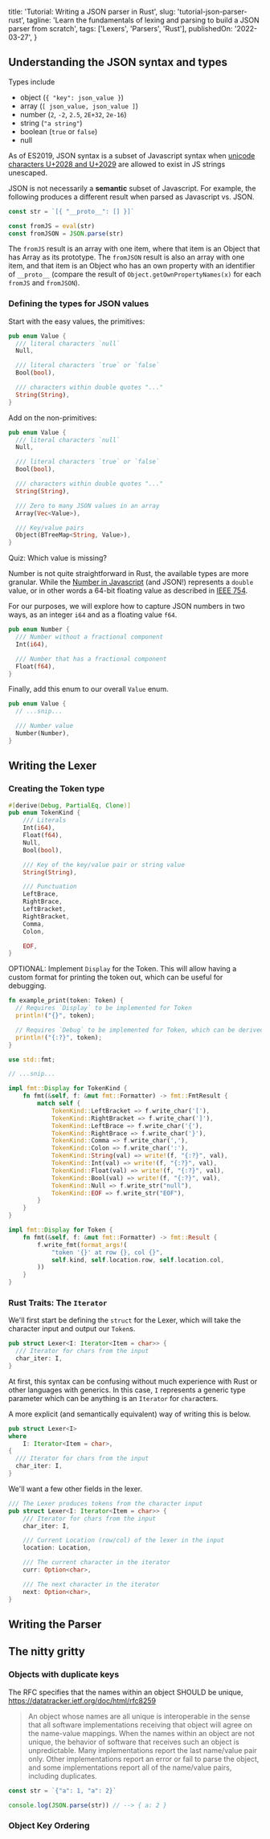  title: 'Tutorial: Writing a JSON parser in Rust',
  slug: 'tutorial-json-parser-rust',
  tagline: 'Learn the fundamentals of lexing and parsing to build a JSON parser from scratch',
  tags: ['Lexers', 'Parsers', 'Rust'],
  publishedOn: '2022-03-27',
}


## Understanding the JSON syntax and types

Types include

- object (`{ "key": json_value }`)
- array (`[ json_value, json_value ]`)
- number (`2`, `-2`, `2.5`, `2E+32`, `2e-16`)
- string (`"a string"`)
- boolean (`true` or `false`)
- null

<Spoiler summary="JSON syntax is a subset of Javascript syntax">

As of ES2019, JSON syntax is a subset of Javascript syntax when [unicode characters
U+2028 and U+2029](https://github.com/tc39/proposal-json-superset) are allowed to exist in JS strings unescaped.

JSON is not necessarily a **semantic** subset of Javascript. For example, the following produces a different result when
parsed as Javascript vs. JSON.

```javascript
const str = `[{ "__proto__": [] }]`

const fromJS = eval(str)
const fromJSON = JSON.parse(str)
```

The `fromJS` result is an array with one item, where that item is an Object that has Array as its prototype.
The `fromJSON` result is also an array with one item, and that item is an Object who has an own property with
an identifier of `__proto__` (compare the result of `Object.getOwnPropertyNames(x)` for each `fromJS` and `fromJSON`).

</Spoiler>

### Defining the types for JSON values

Start with the easy values, the primitives:

```rust
pub enum Value {
  /// literal characters `null`
  Null,

  /// literal characters `true` or `false`
  Bool(bool),

  /// characters within double quotes "..."
  String(String),
}
```

Add on the non-primitives:

```rust
pub enum Value {
  /// literal characters `null`
  Null,

  /// literal characters `true` or `false`
  Bool(bool),

  /// characters within double quotes "..."
  String(String),

  /// Zero to many JSON values in an array
  Array(Vec<Value>),

  /// Key/value pairs
  Object(BTreeMap<String, Value>),
}
```

Quiz: Which value is missing?

Number is not quite straightforward in Rust, the available types are more granular. While the [Number in Javascript](https://developer.mozilla.org/en-US/docs/Web/JavaScript/Reference/Global_Objects/Number) (and JSON!)
represents a `double` value, or in other words a 64-bit floating value as described in [IEEE 754](https://en.wikipedia.org/wiki/IEEE_754).

For our purposes, we will explore how to capture JSON numbers in two ways, as an integer `i64` and as a floating value `f64`.

```rust
pub enum Number {
  /// Number without a fractional component
  Int(i64),

  /// Number that has a fractional component
  Float(f64),
}
```

Finally, add this enum to our overall `Value` enum.

```rust
pub enum Value {
  // ...snip...

  /// Number value
  Number(Number),
}
```

## Writing the Lexer

### Creating the Token type

```rust
#[derive(Debug, PartialEq, Clone)]
pub enum TokenKind {
    /// Literals
    Int(i64),
    Float(f64),
    Null,
    Bool(bool),

    /// Key of the key/value pair or string value
    String(String),

    /// Punctuation
    LeftBrace,
    RightBrace,
    LeftBracket,
    RightBracket,
    Comma,
    Colon,

    EOF,
}
```

OPTIONAL: Implement `Display` for the Token.
This will allow having a custom format for printing the token out, which can be useful for debugging.

```rust
fn example_print(token: Token) {
  // Requires `Display` to be implemented for Token
  println!("{}", token);

  // Requires `Debug` to be implemented for Token, which can be derived automatically
  println!("{:?}", token);
}
```

```rust
use std::fmt;

// ...snip...

impl fmt::Display for TokenKind {
    fn fmt(&self, f: &mut fmt::Formatter) -> fmt::FmtResult {
        match self {
            TokenKind::LeftBracket => f.write_char('['),
            TokenKind::RightBracket => f.write_char(']'),
            TokenKind::LeftBrace => f.write_char('{'),
            TokenKind::RightBrace => f.write_char('}'),
            TokenKind::Comma => f.write_char(','),
            TokenKind::Colon => f.write_char(':'),
            TokenKind::String(val) => write!(f, "{:?}", val),
            TokenKind::Int(val) => write!(f, "{:?}", val),
            TokenKind::Float(val) => write!(f, "{:?}", val),
            TokenKind::Bool(val) => write!(f, "{:?}", val),
            TokenKind::Null => f.write_str("null"),
            TokenKind::EOF => f.write_str("EOF"),
        }
    }
}

impl fmt::Display for Token {
    fn fmt(&self, f: &mut fmt::Formatter) -> fmt::Result {
        f.write_fmt(format_args!(
            "token '{}' at row {}, col {}",
            self.kind, self.location.row, self.location.col,
        ))
    }
}

```

### Rust Traits: The `Iterator`

We'll first start be defining the `struct` for the Lexer, which will take the character input and output our `Token`s.

```rust
pub struct Lexer<I: Iterator<Item = char>> {
  /// Iterator for chars from the input
  char_iter: I,
}
```

At first, this syntax can be confusing without much experience with Rust or other languages with generics. In this case, `I` represents
a generic type parameter which can be anything is an `Iterator` for `char`acters.

A more explicit (and semantically equivalent) way of writing this is below.

```rust
pub struct Lexer<I>
where
    I: Iterator<Item = char>,
{
  /// Iterator for chars from the input
  char_iter: I,
}
```

We'll want a few other fields in the lexer.

```rust
/// The Lexer produces tokens from the character input
pub struct Lexer<I: Iterator<Item = char>> {
    /// Iterator for chars from the input
    char_iter: I,

    /// Current Location (row/col) of the lexer in the input
    location: Location,

    /// The current character in the iterator
    curr: Option<char>,

    /// The next character in the iterator
    next: Option<char>,
}
```

## Writing the Parser

## The nitty gritty

### Objects with duplicate keys

The RFC specifies that the names within an object SHOULD be unique,
https://datatracker.ietf.org/doc/html/rfc8259

> An object whose names are all unique is interoperable in the sense
> that all software implementations receiving that object will agree on
> the name-value mappings. When the names within an object are not
> unique, the behavior of software that receives such an object is
> unpredictable. Many implementations report the last name/value pair
> only. Other implementations report an error or fail to parse the
> object, and some implementations report all of the name/value pairs,
> including duplicates.

```javascript
const str = `{"a": 1, "a": 2}`

console.log(JSON.parse(str)) // --> { a: 2 }
```

### Object Key Ordering
